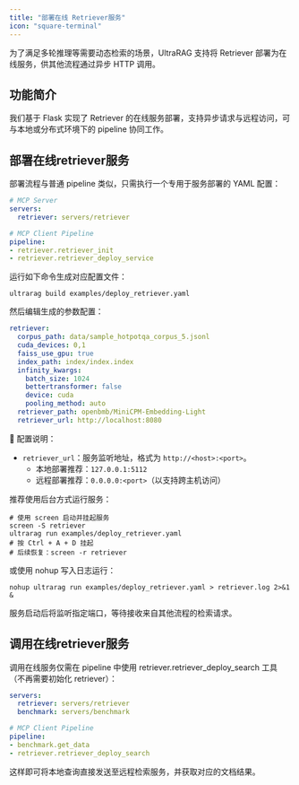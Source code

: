 ```yaml
---
title: "部署在线 Retriever服务"
icon: "square-terminal"
---
```


为了满足多轮推理等需要动态检索的场景，UltraRAG 支持将 Retriever 部署为在线服务，供其他流程通过异步 HTTP 调用。

## 功能简介

我们基于 Flask 实现了 Retriever 的在线服务部署，支持异步请求与远程访问，可与本地或分布式环境下的 pipeline 协同工作。

## 部署在线retriever服务

部署流程与普通 pipeline 类似，只需执行一个专用于服务部署的 YAML 配置：

```yaml
# MCP Server
servers:
  retriever: servers/retriever

# MCP Client Pipeline
pipeline:
- retriever.retriever_init
- retriever.retriever_deploy_service
```

运行如下命令生成对应配置文件：

```shell
ultrarag build examples/deploy_retriever.yaml
```

然后编辑生成的参数配置：

```yaml
retriever:
  corpus_path: data/sample_hotpotqa_corpus_5.jsonl
  cuda_devices: 0,1
  faiss_use_gpu: true
  index_path: index/index.index
  infinity_kwargs:
    batch_size: 1024
    bettertransformer: false
    device: cuda
    pooling_method: auto
  retriever_path: openbmb/MiniCPM-Embedding-Light
  retriever_url: http://localhost:8080
```

📌 配置说明：
- `retriever_url`：服务监听地址，格式为 `http://<host>:<port>`。
  - 本地部署推荐：`127.0.0.1:5112`
  - 远程部署推荐：`0.0.0.0:<port>`（以支持跨主机访问）

推荐使用后台方式运行服务：

```shell
# 使用 screen 启动并挂起服务
screen -S retriever
ultrarag run examples/deploy_retriever.yaml
# 按 Ctrl + A + D 挂起
# 后续恢复：screen -r retriever
```

或使用 nohup 写入日志运行：

```shell
nohup ultrarag run examples/deploy_retriever.yaml > retriever.log 2>&1 &
```

服务启动后将监听指定端口，等待接收来自其他流程的检索请求。

## 调用在线retriever服务

调用在线服务仅需在 pipeline 中使用 retriever.retriever_deploy_search 工具（不再需要初始化 retriever）：

```yaml
servers:
  retriever: servers/retriever
  benchmark: servers/benchmark

# MCP Client Pipeline
pipeline:
- benchmark.get_data
- retriever.retriever_deploy_search
```

这样即可将本地查询直接发送至远程检索服务，并获取对应的文档结果。